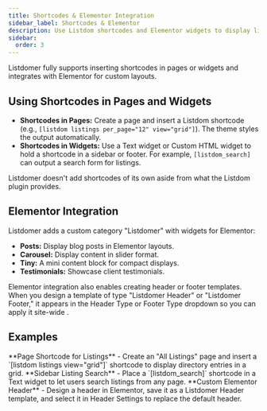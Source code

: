 ```yaml
---
title: Shortcodes & Elementor Integration
sidebar_label: Shortcodes & Elementor
description: Use Listdom shortcodes and Elementor widgets to display listings and design headers or footers.
sidebar:
  order: 3
---
```


Listdomer fully supports inserting shortcodes in pages or widgets and integrates with Elementor for custom layouts.

## Using Shortcodes in Pages and Widgets

- **Shortcodes in Pages:** Create a page and insert a Listdom shortcode (e.g., `[listdom listings per_page="12" view="grid"]`). The theme styles the output automatically.
- **Shortcodes in Widgets:** Use a Text widget or Custom HTML widget to hold a shortcode in a sidebar or footer. For example, `[listdom_search]` can output a search form for listings.

<Aside type="note">Listdomer doesn't add shortcodes of its own aside from what the Listdom plugin provides.</Aside>

## Elementor Integration

Listdomer adds a custom category "Listdomer" with widgets for Elementor:

- **Posts:** Display blog posts in Elementor layouts.
- **Carousel:** Display content in slider format.
- **Tiny:** A mini content block for compact displays.
- **Testimonials:** Showcase client testimonials.

Elementor integration also enables creating header or footer templates. When you design a template of type "Listdomer Header" or "Listdomer Footer," it appears in the Header Type or Footer Type dropdown so you can apply it site-wide <Badge text="Tip" />.

## Examples

<CardGrid>
  <Card>**Page Shortcode for Listings** - Create an "All Listings" page and insert a `[listdom listings view="grid"]` shortcode to display directory entries in a grid.</Card>
  <Card>**Sidebar Listing Search** - Place a `[listdom_search]` shortcode in a Text widget to let users search listings from any page.</Card>
  <Card>**Custom Elementor Header** - Design a header in Elementor, save it as a Listdomer Header template, and select it in Header Settings to replace the default header.</Card>
</CardGrid>

